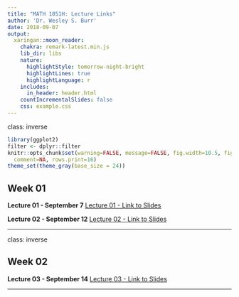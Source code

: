 ```yaml
---
title: "MATH 1051H: Lecture Links"
author: 'Dr. Wesley S. Burr'
date: 2018-09-07 
output:
  xaringan::moon_reader:
    chakra: remark-latest.min.js
    lib_dir: libs
    nature:
      highlightStyle: tomorrow-night-bright
      highlightLines: true
      highlightLanguage: r
    includes:
      in_header: header.html
    countIncrementalSlides: false
    css: example.css
---
```


class: inverse

```r
library(ggplot2)
filter <- dplyr::filter
knitr::opts_chunk$set(warning=FALSE, message=FALSE, fig.width=10.5, fig.height=4, 
  comment=NA, rows.print=16)
theme_set(theme_gray(base_size = 24))
```

## Week 01

**Lecture 01 - September 7**
<a href="./Lecture01/Lecture01.html">Lecture 01 - Link to Slides</a>

**Lecture 02 - September 12**
<a href="./Lecture02/Lecture02.html">Lecture 02 - Link to Slides</a>

---

class: inverse

## Week 02

**Lecture 03 - September 14**
<a href="./Lecture03/Lecture03.html">Lecture 03 - Link to Slides</a>

---
